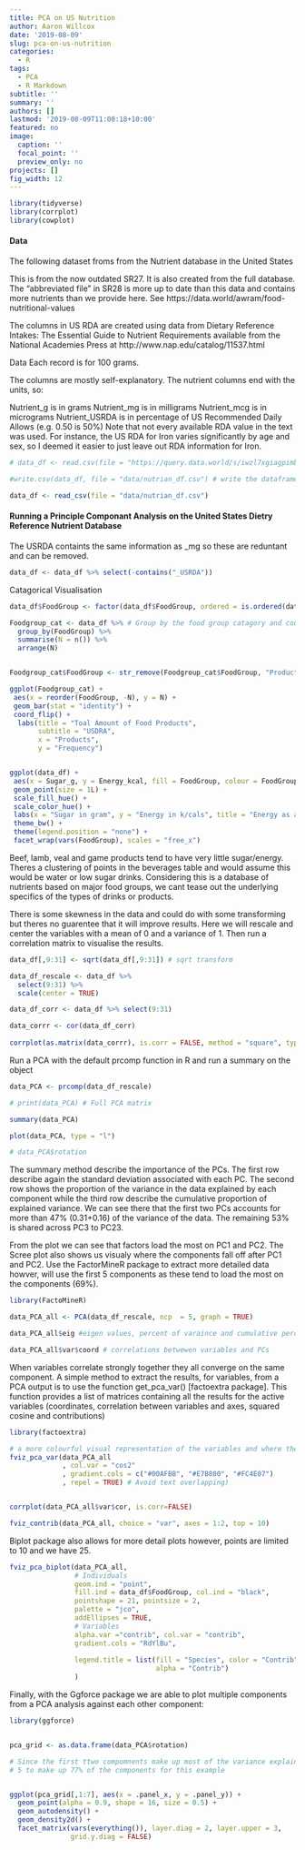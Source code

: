 ```yaml
---
title: PCA on US Nutrition
author: Aaron Willcox
date: '2019-08-09'
slug: pca-on-us-nutrition
categories:
  - R
tags:
  - PCA
  - R Markdown
subtitle: ''
summary: ''
authors: []
lastmod: '2019-08-09T11:00:18+10:00'
featured: no
image:
  caption: ''
  focal_point: ''
  preview_only: no
projects: []
fig_width: 12
---
```


```r
library(tidyverse)
library(corrplot)
library(cowplot)
```

#### Data
The following dataset froms from the Nutrient database in the United States

This is from the now outdated SR27. It is also created from the full database. The "abbreviated file" in SR28 is more up to date than this data and contains more nutrients than we provide here. See https://data.world/awram/food-nutritional-values

The columns in US RDA are created using data from Dietary Reference Intakes: The Essential Guide to Nutrient Requirements available from the National Academies Press at http://www.nap.edu/catalog/11537.html

Data
Each record is for 100 grams.

The columns are mostly self-explanatory. The nutrient columns end with the units, so:

Nutrient_g is in grams
Nutrient_mg is in milligrams
Nutrient_mcg is in micrograms
Nutrient_USRDA is in percentage of US Recommended Daily Allows (e.g. 0.50 is 50%)
Note that not every available RDA value in the text was used. For instance, the US RDA for Iron varies significantly by age and sex, so I deemed it easier to just leave out RDA information for Iron.

```r
# data_df <- read.csv(file = "https://query.data.world/s/iwzl7xgiagpimb2ixfj4fkyztngxs7", stringsAsFactors = FALSE, header = TRUE)

#write.csv(data_df, file = "data/nutrian_df.csv") # write the dataframe to csv

data_df <- read_csv(file = "data/nutrian_df.csv")
```

#### Running a Principle Componant Analysis on the United States Dietry Reference Nutrient Database

The USRDA containts the same information as _mg so these are reduntant and can be removed. 

```r

data_df <- data_df %>% select(-contains("_USRDA"))

```


Catagorical Visualisation 

```r

data_df$FoodGroup <- factor(data_df$FoodGroup, ordered = is.ordered(data_df$FoodGroup)) # coerce to factor

Foodgroup_cat <- data_df %>% # Group by the food group catagory and count the amont each one occurs
  group_by(FoodGroup) %>% 
  summarise(N = n()) %>% 
  arrange(N)


Foodgroup_cat$FoodGroup <- str_remove(Foodgroup_cat$FoodGroup, "Products") # Remove the word "products" from the list

ggplot(Foodgroup_cat) +
 aes(x = reorder(FoodGroup, -N), y = N) +
 geom_bar(stat = "identity") +
 coord_flip() +
  labs(title = "Toal Amount of Food Products",
       subtitle = "USDRA",
       x = "Products", 
       y = "Frequency")



```


```r

ggplot(data_df) +
 aes(x = Sugar_g, y = Energy_kcal, fill = FoodGroup, colour = FoodGroup) +
 geom_point(size = 1L) +
 scale_fill_hue() +
 scale_color_hue() +
 labs(x = "Sugar in gram", y = "Energy in k/cals", title = "Energy as a Function of Sugar", subtitle = "Food Groups") +
 theme_bw() +
 theme(legend.position = "none") +
 facet_wrap(vars(FoodGroup), scales = "free_x")

```
Beef, lamb, veal and game products tend to have very little sugar/energy. Theres a clustering of points in the beverages table 
and would assume this would be water or low sugar drinks. Considering this is a database of nutrients based on major food groups, we cant tease out the underlying specifics of the types of drinks or products. 


There is some skewness in the data and could do with some transforming but theres no guarentee that it will improve results. 
Here we will rescale and center the variables with a mean of 0 and a variance of 1. Then run a correlation matrix to visualise the results. 

```r

data_df[,9:31] <- sqrt(data_df[,9:31]) # sqrt transform 

data_df_rescale <- data_df %>% 
  select(9:31) %>% 
  scale(center = TRUE)

data_df_corr <- data_df %>% select(9:31)

data_corrr <- cor(data_df_corr)
 
corrplot(as.matrix(data_corrr), is.corr = FALSE, method = "square", type = "full")
```

Run a PCA with the default prcomp function in R and run a summary on the object

```r


data_PCA <- prcomp(data_df_rescale)

# print(data_PCA) # Full PCA matrix

summary(data_PCA) 

plot(data_PCA, type = "l")

# data_PCA$rotation

```

The summary method describe the importance of the PCs. The first row describe again the standard deviation associated with each PC. The second row shows the proportion of the variance in the data explained by each component while the third row describe the cumulative proportion of explained variance. We can see there that the first two PCs accounts for more than 47% (0.31+0.16) of the variance of the data. The remaining 53% is shared across PC3 to PC23. 

From the plot we can see that factors load the most on PC1 and PC2. The Scree plot also shows us visualy where the components fall off after PC1 and PC2. Use the FactorMineR package to extract more detailed data howver, will use the first 5 components as these tend to load the most on the components (69%). 

```r
library(FactoMineR)

data_PCA_all <- PCA(data_df_rescale, ncp  = 5, graph = TRUE)

data_PCA_all$eig #eigen values, percent of varaince and cumulative percentage

data_PCA_all$var$coord # correlations betwewen variables and PCs

```



When variables correlate strongly together they all converge on the same component. A simple method to extract the results, for variables, from a PCA output is to use the function get_pca_var() [factoextra package]. This function provides a list of matrices containing all the results for the active variables (coordinates, correlation between variables and axes, squared cosine and contributions)

```r
library(factoextra)

# a more colourful visual representation of the variables and where they converge on a component. 
fviz_pca_var(data_PCA_all
             , col.var = "cos2"
             , gradient.cols = c("#00AFBB", "#E7B800", "#FC4E07")
             , repel = TRUE) # Avoid text overlapping)


corrplot(data_PCA_all$var$cor, is.corr=FALSE) 

fviz_contrib(data_PCA_all, choice = "var", axes = 1:2, top = 10)
```


Biplot package also allows for more detail plots however, points are limited to 10 and we have 25. 

```r
fviz_pca_biplot(data_PCA_all, 
                # Individuals
                geom.ind = "point",
                fill.ind = data_df$FoodGroup, col.ind = "black",
                pointshape = 21, pointsize = 2,
                palette = "jco",
                addEllipses = TRUE,
                # Variables
                alpha.var ="contrib", col.var = "contrib",
                gradient.cols = "RdYlBu",
                
                legend.title = list(fill = "Species", color = "Contrib",
                                    alpha = "Contrib")
                )
```


Finally, with the Ggforce package we are able to plot  multiple components from a PCA analysis against each other component:

```r
library(ggforce)


pca_grid <- as.data.frame(data_PCA$rotation)

# Since the first ttwo compomnents make up most of the variance explain will add the
# 5 to make up 77% of the components for this example


ggplot(pca_grid[,1:7], aes(x = .panel_x, y = .panel_y)) + 
  geom_point(alpha = 0.9, shape = 16, size = 0.5) + 
  geom_autodensity() +
  geom_density2d() +
  facet_matrix(vars(everything()), layer.diag = 2, layer.upper = 3, 
               grid.y.diag = FALSE)
```

